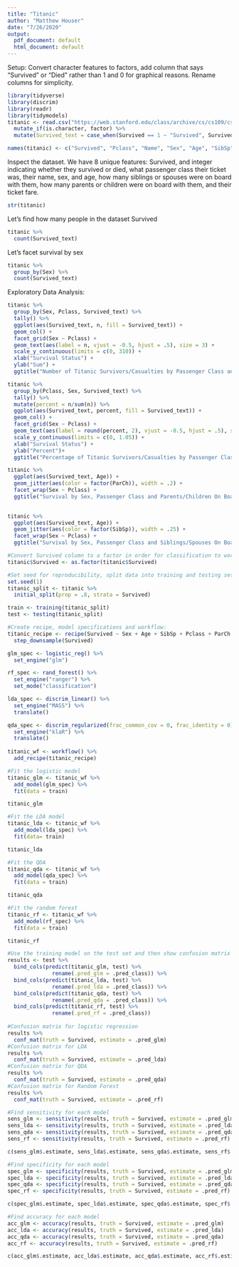 ```yaml
---
title: "Titanic"
author: "Matthew Houser"
date: "7/26/2020"
output:
  pdf_document: default
  html_document: default
---
```



Setup: Convert character features to factors, add column that says "Survived" or "Died" rather than 1 and 0 for graphical reasons. Rename columns for simplicity.
```r
library(tidyverse)
library(discrim)
library(readr)
library(tidymodels)
titanic <- read.csv("https://web.stanford.edu/class/archive/cs/cs109/cs109.1166/stuff/titanic.csv") %>% 
  mutate_if(is.character, factor) %>% 
  mutate(Survived_text = case_when(Survived == 1 ~ "Survived", Survived == 0 ~ "Died")) 

names(titanic) <- c("Survived", "Pclass", "Name", "Sex", "Age", "SibSp", "ParCh", "Fare", "Survived_text")
```

Inspect the dataset. We have 8 unique features: Survived, and integer indicating whether they survived or died, what passenger class their ticket was, their name, sex, and age, how many siblings or spouses were on board with them, how many parents or children were on board with them, and their ticket fare. 
```r
str(titanic)
```
Let's find how many people in the dataset Survived
```r
titanic %>% 
  count(Survived_text)
```
Let's facet survival by sex
```r
titanic %>% 
  group_by(Sex) %>% 
  count(Survived_text)
```


Exploratory Data Analysis: 
```r
titanic %>% 
  group_by(Sex, Pclass, Survived_text) %>% 
  tally() %>% 
  ggplot(aes(Survived_text, n, fill = Survived_text)) +
  geom_col() +
  facet_grid(Sex ~ Pclass) +
  geom_text(aes(label = n, vjust = -0.5, hjust = .5), size = 3) +
  scale_y_continuous(limits = c(0, 310)) +
  xlab("Survival Status") +
  ylab("Sum") +
  ggtitle("Number of Titanic Survivors/Casualties by Passenger Class and Sex")

```


```r
titanic %>% 
  group_by(Pclass, Sex, Survived_text) %>% 
  tally() %>% 
  mutate(percent = n/sum(n)) %>% 
  ggplot(aes(Survived_text, percent, fill = Survived_text)) +
  geom_col() +
  facet_grid(Sex ~ Pclass) + 
  geom_text(aes(label = round(percent, 2), vjust = -0.5, hjust = .5), size = 3) +
  scale_y_continuous(limits = c(0, 1.05)) +
  xlab("Survival Status") +
  ylab("Percent")+
  ggtitle("Percentage of Titanic Survivors/Casualties by Passenger Class and Sex")

```

```r
titanic %>% 
  ggplot(aes(Survived_text, Age)) +
  geom_jitter(aes(color = factor(ParCh)), width = .2) +
  facet_wrap(Sex ~ Pclass) +
  ggtitle("Survival by Sex, Passenger Class and Parents/Children On Board")
  
```

```r
titanic %>% 
  ggplot(aes(Survived_text, Age)) +
  geom_jitter(aes(color = factor(SibSp)), width = .25) +
  facet_wrap(Sex ~ Pclass) +
  ggtitle("Survival by Sex, Passenger Class and Siblings/Spouses On Board")

```
```r
#Convert Survived column to a factor in order for classification to work
titanic$Survived <- as.factor(titanic$Survived)

#Set seed for reproducibility, split data into training and testing sets
set.seed(1)
titanic_split <- titanic %>% 
  initial_split(prop = .8, strata = Survived)

train <- training(titanic_split)
test <- testing(titanic_split)
```


```r
#Create recipe, model specifications and workflow:
titanic_recipe <- recipe(Survived ~ Sex + Age + SibSp + Pclass + ParCh + Fare, data = train) %>% 
  step_downsample(Survived)

glm_spec <- logistic_reg() %>% 
  set_engine("glm")

rf_spec <- rand_forest() %>% 
  set_engine("ranger") %>% 
  set_mode("classification")

lda_spec <- discrim_linear() %>% 
  set_engine("MASS") %>% 
  translate()

qda_spec <- discrim_regularized(frac_common_cov = 0, frac_identity = 0) %>% 
  set_engine("klaR") %>% 
  translate()
  
titanic_wf <- workflow() %>% 
  add_recipe(titanic_recipe)
```

```r
#Fit the logistic model
titanic_glm <- titanic_wf %>% 
  add_model(glm_spec) %>% 
  fit(data = train)

titanic_glm
```

```r
#Fit the LDA model
titanic_lda <- titanic_wf %>% 
  add_model(lda_spec) %>% 
  fit(data= train)

titanic_lda
```

```r
#Fit the QDA
titanic_qda <- titanic_wf %>% 
  add_model(qda_spec) %>% 
  fit(data = train)

titanic_qda
```

```r
#Fit the random forest
titanic_rf <- titanic_wf %>% 
  add_model(rf_spec) %>% 
  fit(data = train)

titanic_rf
```

```r
#Use the training model on the test set and then show confusion matrix
results <- test %>% 
  bind_cols(predict(titanic_glm, test) %>% 
              rename(.pred_glm = .pred_class)) %>% 
  bind_cols(predict(titanic_lda, test) %>% 
              rename(.pred_lda = .pred_class)) %>% 
  bind_cols(predict(titanic_qda, test) %>% 
              rename(.pred_qda = .pred_class)) %>% 
  bind_cols(predict(titanic_rf, test) %>% 
              rename(.pred_rf = .pred_class))
 
#Confusion matrix for logistic regression
results %>% 
  conf_mat(truth = Survived, estimate = .pred_glm)
#Confusion matrix for LDA
results %>% 
  conf_mat(truth = Survived, estimate = .pred_lda)
#Confusion matrix for QDA
results %>% 
  conf_mat(truth = Survived, estimate = .pred_qda)
#Confusion matrix for Random Forest
results %>% 
  conf_mat(truth = Survived, estimate = .pred_rf)
```

```r
#Find sensitivity for each model 
sens_glm <- sensitivity(results, truth = Survived, estimate = .pred_glm)
sens_lda <- sensitivity(results, truth = Survived, estimate = .pred_lda)
sens_qda <- sensitivity(results, truth = Survived, estimate = .pred_qda)
sens_rf <- sensitivity(results, truth = Survived, estimate = .pred_rf)

c(sens_glm$.estimate, sens_lda$.estimate, sens_qda$.estimate, sens_rf$.estimate)
```

```r
#Find specificity for each model 
spec_glm <- specificity(results, truth = Survived, estimate = .pred_glm)
spec_lda <- specificity(results, truth = Survived, estimate = .pred_lda)
spec_qda <- specificity(results, truth = Survived, estimate = .pred_qda)
spec_rf <- specificity(results, truth = Survived, estimate = .pred_rf)

c(spec_glm$.estimate, spec_lda$.estimate, spec_qda$.estimate, spec_rf$.estimate)
```

```r
#Find accuracy for each model
acc_glm <- accuracy(results, truth = Survived, estimate = .pred_glm)
acc_lda <- accuracy(results, truth = Survived, estimate = .pred_lda)
acc_qda <- accuracy(results, truth = Survived, estimate = .pred_qda)
acc_rf <- accuracy(results, truth = Survived, estimate = .pred_rf)

c(acc_glm$.estimate, acc_lda$.estimate, acc_qda$.estimate, acc_rf$.estimate)
```
